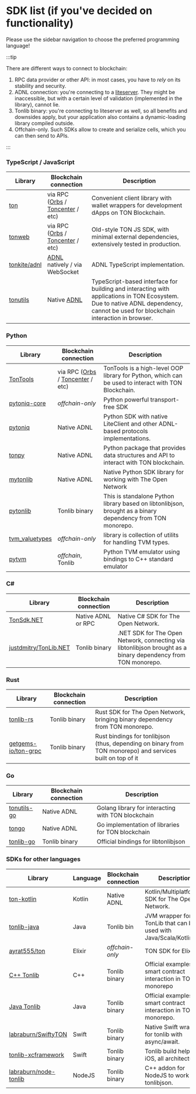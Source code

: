 # SDK list (if you've decided on functionality)

Please use the sidebar navigation to choose the preferred programming language!

:::tip

There are different ways to connect to blockchain:

1. RPC data provider or other API: in most cases, you have to _rely_ on its stability and security.
2. ADNL connection: you're connecting to a [liteserver](/participate/run-nodes/liteserver). They might be inaccessible, but with a certain level of validation (implemented in the library), cannot lie.
3. Tonlib binary: you're connecting to liteserver as well, so all benefits and downsides apply, but your application also contains a dynamic-loading library compiled outside.
4. Offchain-only. Such SDKs allow to create and serialize cells, which you can then send to APIs.

:::

### TypeScript / JavaScript

| Library                                         | Blockchain connection                                                                                 | Description                                                                                                                                                                      |
| ----------------------------------------------- | ----------------------------------------------------------------------------------------------------- | -------------------------------------------------------------------------------------------------------------------------------------------------------------------------------- |
| [ton](https://github.com/ton-org/ton)           | via RPC ([Orbs](https://www.orbs.com/ton-access/) / [Toncenter](https://toncenter.com/api/v2/) / etc) | Convenient client library with wallet wrappers for development dApps on TON Blockchain.                                                                                          |
| [tonweb](https://github.com/toncenter/tonweb)   | via RPC ([Orbs](https://www.orbs.com/ton-access/) / [Toncenter](https://toncenter.com/api/v2/) / etc) | Old-style TON JS SDK, with minimal external dependencies, extensively tested in production.                                                                                      |
| [tonkite/adnl](https://github.com/tonkite/adnl) | [ADNL](/develop/network/adnl-tcp) natively / via WebSocket                                            | ADNL TypeScript implementation.                                                                                                                                                  |
| [tonutils](https://github.com/thekiba/tonutils) | Native [ADNL](/develop/network/adnl-tcp)                                                              | TypeScript-based interface for building and interacting with applications in TON Ecosystem. Due to native ADNL dependency, cannot be used for blockchain interaction in browser. |

### Python

<!-- tonsdk dropped due to invalid cells serialization -->

| Library                                                       | Blockchain connection                                                                                 | Description                                                                                                 |
| ------------------------------------------------------------- | ----------------------------------------------------------------------------------------------------- | ----------------------------------------------------------------------------------------------------------- |
| [TonTools](https://github.com/yungwine/TonTools)              | via RPC ([Orbs](https://www.orbs.com/ton-access/) / [Toncenter](https://toncenter.com/api/v2/) / etc) | TonTools is a high-level OOP library for Python, which can be used to interact with TON Blockchain.         |
| [pytoniq-core](https://github.com/yungwine/pytoniq-core)      | _offchain-only_                                                                                       | Python powerful transport-free SDK                                                                          |
| [pytoniq](https://github.com/yungwine/pytoniq)                | Native ADNL                                                                                           | Python SDK with native LiteClient and other ADNL-based protocols implementations.                           |
| [tonpy](https://github.com/disintar/tonpy)                    | Native ADNL                                                                                           | Python package that provides data structures and API to interact with TON blockchain.                       |
| [mytonlib](https://github.com/igroman787/mytonlib)            | Native ADNL                                                                                           | Native Python SDK library for working with The Open Network                                                 |
| [pytonlib](https://github.com/toncenter/pytonlib)             | Tonlib binary                                                                                         | This is standalone Python library based on libtonlibjson, brought as a binary dependency from TON monorepo. |
| [tvm_valuetypes](https://github.com/toncenter/tvm_valuetypes) | _offchain-only_                                                                                       | library is collection of utilits for handling TVM types.                                                    |
| [pytvm](https://github.com/yungwine/pytvm)                    | _offchain_, Tonlib                                                                                    | Python TVM emulator using bindings to C++ standard emulator                                                 |

### C#

| Library                                                           | Blockchain connection | Description                                                                                                   |
| ----------------------------------------------------------------- | --------------------- | ------------------------------------------------------------------------------------------------------------- |
| [TonSdk.NET](https://github.com/continuation-team/TonSdk.NET)     | Native ADNL or RPC    | Native C# SDK for The Open Network.                                                                           |
| [justdmitry/TonLib.NET](https://github.com/justdmitry/TonLib.NET) | Tonlib binary         | .NET SDK for The Open Network, connecting via libtonlibjson brought as a binary dependency from TON monorepo. |

### Rust

| Library                                                       | Blockchain connection | Description                                                                                                |
| ------------------------------------------------------------- | --------------------- | ---------------------------------------------------------------------------------------------------------- |
| [tonlib-rs](https://github.com/ston-fi/tonlib-rs)             | Tonlib binary         | Rust SDK for The Open Network, bringing binary dependency from TON monorepo.                               |
| [getgems-io/ton-grpc](https://github.com/getgems-io/ton-grpc) | Tonlib binary         | Rust bindings for tonlibjson (thus, depending on binary from TON monorepo) and services built on top of it |

### Go

| Library                                                  | Blockchain connection | Description                                        |
| -------------------------------------------------------- | --------------------- | -------------------------------------------------- |
| [tonutils-go](https://github.com/xssnick/tonutils-go)    | Native ADNL           | Golang library for interacting with TON blockchain |
| [tongo](https://github.com/tonkeeper/tongo)              | Native ADNL           | Go implementation of libraries for TON blockchain  |
| [tonlib-go](https://github.com/ton-blockchain/tonlib-go) | Tonlib binary         | Official bindings for libtonlibjson                |

### SDKs for other languages

| Library                                                                     | Language | Blockchain connection | Description                                                         |   |
| --------------------------------------------------------------------------- | -------- | --------------------- | ------------------------------------------------------------------- | - |
| [ton-kotlin](https://github.com/ton-community/ton-kotlin)                   | Kotlin   | Native ADNL           | Kotlin/Multiplatform SDK for The Open Network.                      |   |
| [tonlib-java](https://github.com/ton-blockchain/tonlib-java)                | Java     | Tonlib bin	           | JVM wrapper for TonLib that can be used with Java/Scala/Kotlin/etc. |   |
| [ayrat555/ton](https://github.com/ayrat555/ton)                             | Elixir   | _offchain-only_       | TON SDK for Elixir.                                                 |   |
| [C++ Tonlib](https://github.com/ton-blockchain/ton/tree/master/example/cpp) | C++      | Tonlib binary         | Official examples on smart contract interaction in TON monorepo     | . |
| [Java Tonlib](https://github.com/ton-blockchain/tonlib-java)                | Java     | Tonlib binary         | Official examples on smart contract interaction in TON monorepo.    |   |
| [labraburn/SwiftyTON](https://github.com/labraburn/SwiftyTON)               | Swift    | Tonlib binary         | Native Swift wrapper for tonlib with async/await.                   |   |
| [tonlib-xcframework](https://github.com/labraburn/tonlib-xcframework)       | Swift    | Tonlib binary         | Tonlib build helper for iOS, all architectures.                     |   |
| [labraburn/node-tonlib](https://github.com/labraburn/node-tonlib)           | NodeJS   | Tonlib binary         | C++ addon for NodeJS to work with tonlibjson.                       |   |
